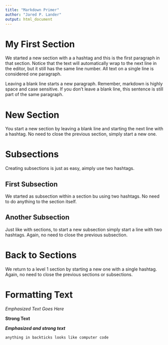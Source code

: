 ```yaml
---
title: "Markdown Primer"
author: "Jared P. Lander"
output: html_document
---
```


# My First Section

We started a new section with a a hashtag and this is the first paragraph in that section. Notice that the text will automatically wrap to the next line in the editor, but it still has the same line number. All text on a single line is considered one paragraph.

Leaving a blank line starts a new paragraph. Remember, markdown is highly space and case sensitive.
If you don't leave a blank line, this sentence is still part of the same paragraph.

# New Section

You start a new section by leaving a blank line and starting the next line with a hashtag. No need to close the previous section, simply start a new one.

# Subsections

Creating subsections is just as easy, aimply use two hashtags.

## First Subsection

We started as subsection within a section bu using two hashtags. No need to do anything to the section itself.

## Another Subsection

Just like with sections, to start a new subsection simply start a line with two hashtags. Again, no need to close the previous subsection.

# Back to Sections

We return to a level 1 section by starting a new one with a single hashtag. Again, no need to close the previous sections or subsections.

# Formatting Text

_Emphasized Text Goes Here_

__Strong Text__

___Emphasized and strong text___

`anything in backticks looks like computer code`